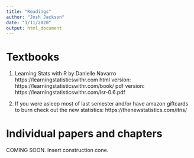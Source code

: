 ```yaml
---
title: "Readings"
author: "Josh Jackson"
date: "1/11/2020"
output: html_document
---
```


# Textbooks

1. Learning Stats with R by Danielle Navarro
https://learningstatisticswithr.com
html version: https://learningstatisticswithr.com/book/
pdf version: https://learningstatisticswithr.com/lsr-0.6.pdf

2. If you were asleep most of last semester and/or have amazon giftcards to burn check out the new statistics: https://thenewstatistics.com/itns/

# Individual papers and chapters

COMING SOON. Insert construction cone. 